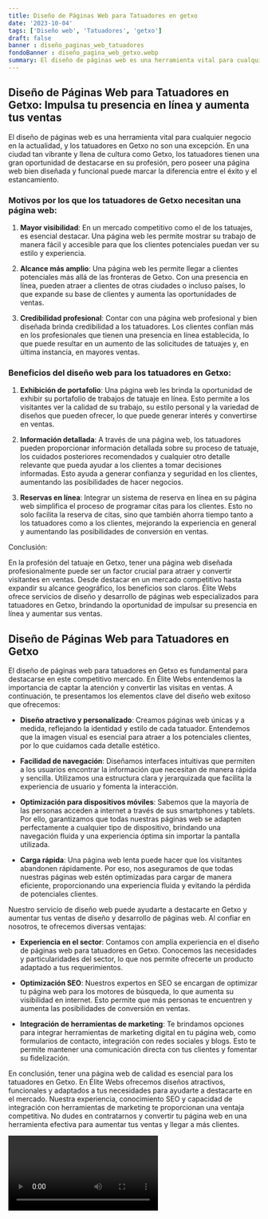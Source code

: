 ```yaml
---
title: Diseño de Páginas Web para Tatuadores en getxo
date: '2023-10-04'
tags: ['Diseño web', 'Tatuadores', 'getxo']
draft: false
banner : diseño_paginas_web_tatuadores
fondoBanner : diseño_pagina_web_getxo.webp
summary: El diseño de páginas web es una herramienta vital para cualquier negocio en la actualidad, y los tatuadores en Getxo no son una excepción. En una ciudad tan vibrante y llena de cultura como Getxo, los tatuadores tienen una gran oportunidad de destacarse en su profesión, pero poseer una página web bien diseñada y funcional puede marcar la diferencia entre el éxito y el estancamiento.
---
```


## Diseño de Páginas Web para Tatuadores en Getxo: Impulsa tu presencia en línea y aumenta tus ventas

El diseño de páginas web es una herramienta vital para cualquier negocio en la actualidad, y los tatuadores en Getxo no son una excepción. En una ciudad tan vibrante y llena de cultura como Getxo, los tatuadores tienen una gran oportunidad de destacarse en su profesión, pero poseer una página web bien diseñada y funcional puede marcar la diferencia entre el éxito y el estancamiento.

### Motivos por los que los tatuadores de Getxo necesitan una página web:

1. **Mayor visibilidad**: En un mercado competitivo como el de los tatuajes, es esencial destacar. Una página web les permite mostrar su trabajo de manera fácil y accesible para que los clientes potenciales puedan ver su estilo y experiencia.

2. **Alcance más amplio**: Una página web les permite llegar a clientes potenciales más allá de las fronteras de Getxo. Con una presencia en línea, pueden atraer a clientes de otras ciudades o incluso países, lo que expande su base de clientes y aumenta las oportunidades de ventas.

3. **Credibilidad profesional**: Contar con una página web profesional y bien diseñada brinda credibilidad a los tatuadores. Los clientes confían más en los profesionales que tienen una presencia en línea establecida, lo que puede resultar en un aumento de las solicitudes de tatuajes y, en última instancia, en mayores ventas.

### Beneficios del diseño web para los tatuadores en Getxo:

1. **Exhibición de portafolio**: Una página web les brinda la oportunidad de exhibir su portafolio de trabajos de tatuaje en línea. Esto permite a los visitantes ver la calidad de su trabajo, su estilo personal y la variedad de diseños que pueden ofrecer, lo que puede generar interés y convertirse en ventas.

2. **Información detallada**: A través de una página web, los tatuadores pueden proporcionar información detallada sobre su proceso de tatuaje, los cuidados posteriores recomendados y cualquier otro detalle relevante que pueda ayudar a los clientes a tomar decisiones informadas. Esto ayuda a generar confianza y seguridad en los clientes, aumentando las posibilidades de hacer negocios.

3. **Reservas en línea**: Integrar un sistema de reserva en línea en su página web simplifica el proceso de programar citas para los clientes. Esto no solo facilita la reserva de citas, sino que también ahorra tiempo tanto a los tatuadores como a los clientes, mejorando la experiencia en general y aumentando las posibilidades de conversión en ventas.

Conclusión:

En la profesión del tatuaje en Getxo, tener una página web diseñada profesionalmente puede ser un factor crucial para atraer y convertir visitantes en ventas. Desde destacar en un mercado competitivo hasta expandir su alcance geográfico, los beneficios son claros. Élite Webs ofrece servicios de diseño y desarrollo de páginas web especializados para tatuadores en Getxo, brindando la oportunidad de impulsar su presencia en línea y aumentar sus ventas.

<GifSeo />

<Cta />

## Diseño de Páginas Web para Tatuadores en Getxo

El diseño de páginas web para tatuadores en Getxo es fundamental para destacarse en este competitivo mercado. En Élite Webs entendemos la importancia de captar la atención y convertir las visitas en ventas. A continuación, te presentamos los elementos clave del diseño web exitoso que ofrecemos:

- **Diseño atractivo y personalizado**: Creamos páginas web únicas y a medida, reflejando la identidad y estilo de cada tatuador. Entendemos que la imagen visual es esencial para atraer a los potenciales clientes, por lo que cuidamos cada detalle estético.

- **Facilidad de navegación**: Diseñamos interfaces intuitivas que permiten a los usuarios encontrar la información que necesitan de manera rápida y sencilla. Utilizamos una estructura clara y jerarquizada que facilita la experiencia de usuario y fomenta la interacción.

- **Optimización para dispositivos móviles**: Sabemos que la mayoría de las personas acceden a internet a través de sus smartphones y tablets. Por ello, garantizamos que todas nuestras páginas web se adapten perfectamente a cualquier tipo de dispositivo, brindando una navegación fluida y una experiencia óptima sin importar la pantalla utilizada.

- **Carga rápida**: Una página web lenta puede hacer que los visitantes abandonen rápidamente. Por eso, nos aseguramos de que todas nuestras páginas web estén optimizadas para cargar de manera eficiente, proporcionando una experiencia fluida y evitando la pérdida de potenciales clientes.

Nuestro servicio de diseño web puede ayudarte a destacarte en Getxo y aumentar tus ventas de diseño y desarrollo de páginas web. Al confiar en nosotros, te ofrecemos diversas ventajas:

- **Experiencia en el sector**: Contamos con amplia experiencia en el diseño de páginas web para tatuadores en Getxo. Conocemos las necesidades y particularidades del sector, lo que nos permite ofrecerte un producto adaptado a tus requerimientos.

- **Optimización SEO**: Nuestros expertos en SEO se encargan de optimizar tu página web para los motores de búsqueda, lo que aumenta su visibilidad en internet. Esto permite que más personas te encuentren y aumenta las posibilidades de conversión en ventas.

- **Integración de herramientas de marketing**: Te brindamos opciones para integrar herramientas de marketing digital en tu página web, como formularios de contacto, integración con redes sociales y blogs. Esto te permite mantener una comunicación directa con tus clientes y fomentar su fidelización.

En conclusión, tener una página web de calidad es esencial para los tatuadores en Getxo. En Élite Webs ofrecemos diseños atractivos, funcionales y adaptados a tus necesidades para ayudarte a destacarte en el mercado. Nuestra experiencia, conocimiento SEO y capacidad de integración con herramientas de marketing te proporcionan una ventaja competitiva. No dudes en contratarnos y convertir tu página web en una herramienta efectiva para aumentar tus ventas y llegar a más clientes.

<Video />

<CtaBot job='Tatuadores' city='getxo'/>

<Gmaps query='getxo+españa+maps' />
